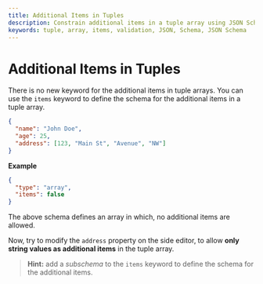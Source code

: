 ```yaml
---
title: Additional Items in Tuples
description: Constrain additional items in a tuple array using JSON Schema.
keywords: tuple, array, items, validation, JSON, Schema, JSON Schema
---
```



# Additional Items in Tuples

There is no new keyword for the additional items in tuple arrays. You can use the `items` keyword to define the schema for the additional items in a tuple array.

```json highlightLineStart={4}
{
  "name": "John Doe",
  "age": 25,
  "address": [123, "Main St", "Avenue", "NW"]
}
```
**Example**

```json
{
  "type": "array",
  "items": false
}
```

The above schema defines an array in which, no additional items are allowed.

Now, try to modify the `address` property on the side editor, to allow **only string values as additional items** in the tuple array.

> **Hint:** add a *subschema* to the `items` keyword to define the schema for the additional items.
